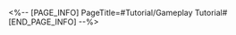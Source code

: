 <%-- [PAGE_INFO]
PageTitle=#Tutorial/Gameplay Tutorial#
[END_PAGE_INFO] --%>
{{Tutorial
|sort      = 982501
|title     = Gameplay Tutorial
|subtitle  = 
|type      = 
|about     = 
|image1    = Tutorial Gameplay Tutorial 1.png{{subst:void|<!--$UPLOAD:<<SpriteOutput/TutorialPic/TutorialPage_982501.png>-<Tutorial Gameplay Tutorial 1.png>-<Tutorial Files>>-->}}
|text1     = When enemy targets become afflicted with DoT, receive 1 stack of {{Color|h|nobold=1|"Toxic."}} DoT taken by enemies in the "Toxic" state {{Color|h|nobold=1|are guaranteed to CRIT}}.
|image2    = Tutorial Gameplay Tutorial 2.png{{subst:void|<!--$UPLOAD:<<SpriteOutput/TutorialPic/TutorialPage_982502.png>-<Tutorial Gameplay Tutorial 2.png>-<Tutorial Files>>-->}}
|text2     = The higher the "Toxic" stacks are, the higher the {{Color|h|nobold=1|CRIT DMG}} taken becomes. When attacking enemies with {{Color|h|nobold=1|4 stacks}} of "Toxic," you can also {{Color|h|nobold=1|trigger DoT}} on the target and adjacent targets.
}}